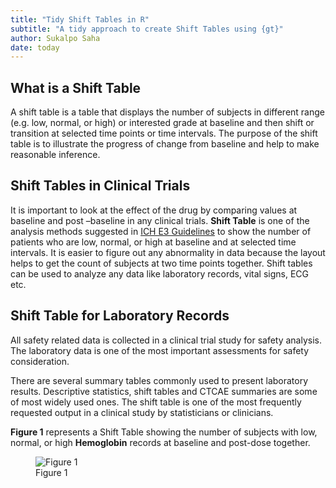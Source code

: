 ```yaml
---
title: "Tidy Shift Tables in R"
subtitle: "A tidy approach to create Shift Tables using {gt}"
author: Sukalpo Saha
date: today
---
```


## What is a Shift Table

A shift table is a table that displays the number of subjects in different range (e.g. low, normal, or high) or interested grade at baseline and then shift or transition at selected time points or time intervals. The purpose of the shift table is to illustrate the progress of change from baseline and help to make reasonable inference.

## Shift Tables in Clinical Trials</b>

It is important to look at the effect of the drug by comparing values at baseline and post --baseline in any clinical trials. <b>Shift Table</b> is one of the analysis methods suggested in [ICH E3 Guidelines](https://www.ema.europa.eu/en/documents/scientific-guideline/ich-e-3-structure-and-content-clinical-study-reports-step-5_en.pdf) to show the number of patients who are low, normal, or high at baseline and at selected time intervals. It is easier to figure out any abnormality in data because the layout helps to get the count of subjects at two time points together. Shift tables can be used to analyze any data like laboratory records, vital signs, ECG etc.

## Shift Table for Laboratory Records

All safety related data is collected in a clinical trial study for safety analysis. The laboratory data is one of the most important assessments for safety consideration. 

There are several summary tables commonly used to present laboratory results. Descriptive statistics, shift tables 
and CTCAE summaries are some of most widely used ones. The shift table is one of the most frequently requested output in a clinical study by statisticians or clinicians.

<b>Figure 1</b> represents a Shift Table showing the number of subjects with low, normal, or high <b>Hemoglobin</b> records at baseline and post-dose together.

![Figure 1](img/shift.png)
